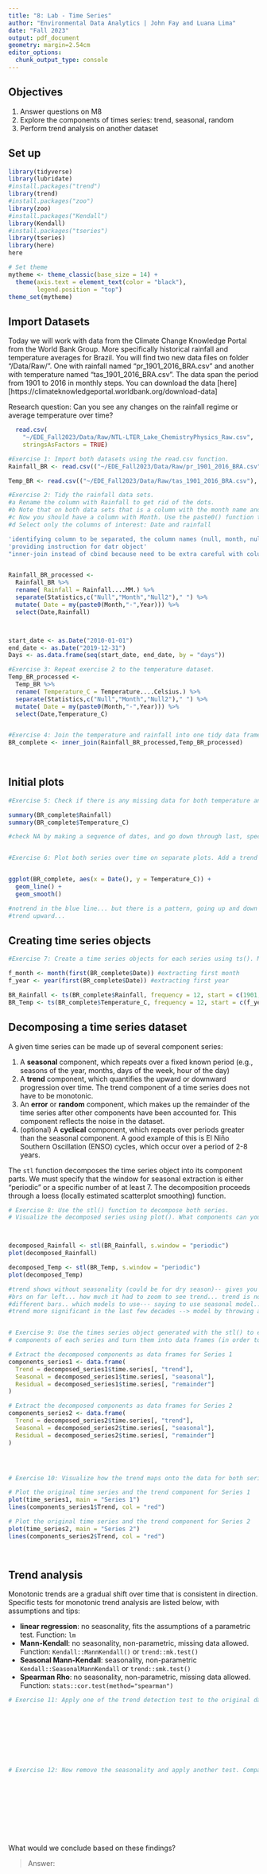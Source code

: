 ```yaml
---
title: "8: Lab - Time Series"
author: "Environmental Data Analytics | John Fay and Luana Lima"
date: "Fall 2023"
output: pdf_document
geometry: margin=2.54cm
editor_options: 
  chunk_output_type: console
---
```


## Objectives
1. Answer questions on M8
2. Explore the components of times series: trend, seasonal, random
3. Perform trend analysis on another dataset

## Set up

```r

library(tidyverse)
library(lubridate)
#install.packages("trend")
library(trend)
#install.packages("zoo")
library(zoo)
#install.packages("Kendall")
library(Kendall)
#install.packages("tseries")
library(tseries)
library(here)
here

# Set theme
mytheme <- theme_classic(base_size = 14) +
  theme(axis.text = element_text(color = "black"), 
        legend.position = "top")
theme_set(mytheme)
```

## Import Datasets

Today we will work with data from the Climate Change Knowledge Portal from the World Bank Group. More specifically historical rainfall and temperature averages for Brazil. You will find two new data files on folder "/Data/Raw/". One with rainfall named "pr_1901_2016_BRA.csv" and another with temperature named "tas_1901_2016_BRA.csv". The data span the period from 1901 to 2016 in monthly steps. You can download the data [here][https://climateknowledgeportal.worldbank.org/download-data]

Research question: Can you see any changes on the rainfall regime or average temperature over time?

```r

  read.csv(
    "~/EDE_Fall2023/Data/Raw/NTL-LTER_Lake_ChemistryPhysics_Raw.csv",
    stringsAsFactors = TRUE)

#Exercise 1: Import both datasets using the read.csv function.
Rainfall_BR <- read.csv(("~/EDE_Fall2023/Data/Raw/pr_1901_2016_BRA.csv"), stringsAsFactors = TRUE)

Temp_BR <- read.csv(("~/EDE_Fall2023/Data/Raw/tas_1901_2016_BRA.csv"), stringsAsFactors = TRUE)

#Exercise 2: Tidy the rainfall data sets.
#a Rename the column with Rainfall to get rid of the dots.
#b Note that on both data sets that is a column with the month name and average. Convert it to a Month column by separating the string, i.e., month in one column and the word "Average" on another. Hint: use the separate() function in the pipe.
#c Now you should have a column with Month. Use the paste0() function to paste month and year together and create a date object.
#d Select only the columns of interest: Date and rainfall

'identifying column to be separated, the column names (null, month, null2 -null because there are spaces in front of month name, null 2 is average), the separator (" ") this is a new operator'
'providing instruction for datr object'
"inner-join instead of cbind because need to be extra careful with column bind-- inner join does merge of two columns, innerjoin is preferred for time series"


Rainfall_BR_processed <-
  Rainfall_BR %>% 
  rename( Rainfall = Rainfall....MM.) %>% 
  separate(Statistics,c("Null","Month","Null2")," ") %>% 
  mutate( Date = my(paste0(Month,"-",Year))) %>% 
  select(Date,Rainfall)



start_date <- as.Date("2010-01-01")
end_date <- as.Date("2019-12-31")
Days <- as.data.frame(seq(start_date, end_date, by = "days"))

#Exercise 3: Repeat exercise 2 to the temperature dataset.
Temp_BR_processed <-
  Temp_BR %>% 
  rename( Temperature_C = Temperature....Celsius.) %>% 
  separate(Statistics,c("Null","Month","Null2")," ") %>% 
  mutate( Date = my(paste0(Month,"-",Year))) %>% 
  select(Date,Temperature_C)  


#Exercise 4: Join the temperature and rainfall into one tidy data frame with 3 columns: Date, Rainfall and Temperature.
BR_complete <- inner_join(Rainfall_BR_processed,Temp_BR_processed) 
  
           
```


## Initial plots

```r

#Exercise 5: Check if there is any missing data for both temperature and rainfall series.

summary(BR_complete$Rainfall)
summary(BR_complete$Temperature_C)

#check NA by making a sequence of dates, and go down through last, specifying from/to, and time step (daily/annually) leftjoing seq of dates with dataset (all results with sequence of dataframe... will give you NAs -- dont do visually) -- interpolation function will replace all NAs


#Exercise 6: Plot both series over time on separate plots. Add a trend line using geom_smooth(). Can you say something about the trend just by visualizing the data?


ggplot(BR_complete, aes(x = Date(), y = Temperature_C)) +
  geom_line() +
  geom_smooth()

#notrend in the blue line... but there is a pattern, going up and down quickly... seasonailty
#trend upward... 

```

## Creating time series objects

```r
#Exercise 7: Create a time series objects for each series using ts(). Make sure you specify the starting point and frequency (important-- need to know how often, cant run without it, can have multiple frequencies).

f_month <- month(first(BR_complete$Date)) #extracting first month 
f_year <- year(first(BR_complete$Date)) #extracting first year

BR_Rainfall <- ts(BR_complete$Rainfall, frequency = 12, start = c(1901, 1)) #typically year/month/date
BR_Temp <- ts(BR_complete$Temperature_C, frequency = 12, start = c(f_year, f_month))


```


## Decomposing a time series dataset

A given time series can be made up of several component series: 

1. A **seasonal** component, which repeats over a fixed known period (e.g., seasons of the year, months, days of the week, hour of the day)
2. A **trend** component, which quantifies the upward or downward progression over time. The trend component of a time series does not have to be monotonic.
3. An **error** or **random** component, which makes up the remainder of the time series after other components have been accounted for. This component reflects the noise in the dataset. 
4. (optional) A **cyclical** component, which repeats over periods greater than the seasonal component. A good example of this is El Niño Southern Oscillation (ENSO) cycles, which occur over a period of 2-8 years.


The `stl` function decomposes the time series object into its component parts. We must specify that the window for seasonal extraction is either "periodic" or a specific number of at least 7. The decomposition proceeds through a loess (locally estimated scatterplot smoothing) function.

```r

# Exercise 8: Use the stl() function to decompose both series. 
# Visualize the decomposed series using plot(). What components can you identify?



decomposed_Rainfall <- stl(BR_Rainfall, s.window = "periodic")
plot(decomposed_Rainfall)

decomposed_Temp <- stl(BR_Temp, s.window = "periodic")
plot(decomposed_Temp)

#trend shows without seasonality (could be for dry season)-- gives you a strating place... break down by we/dry moths 
#brs on far left... how much it had to zoom to see trend... trend is not...???
#different bars.. which models to use--- saying to use seasonal model... remainder is more significant than the trend.. more data
#trend more significant in the last few decades --> model by throwing away some data


# Exercise 9: Use the times series object generated with the stl() to extract the 
# components of each series and turn them into data frames (in order to visualize with ggplot).

# Extract the decomposed components as data frames for Series 1
components_series1 <- data.frame(
  Trend = decomposed_series1$time.series[, "trend"],
  Seasonal = decomposed_series1$time.series[, "seasonal"],
  Residual = decomposed_series1$time.series[, "remainder"]
)

# Extract the decomposed components as data frames for Series 2
components_series2 <- data.frame(
  Trend = decomposed_series2$time.series[, "trend"],
  Seasonal = decomposed_series2$time.series[, "seasonal"],
  Residual = decomposed_series2$time.series[, "remainder"]
)




# Exercise 10: Visualize how the trend maps onto the data for both series

# Plot the original time series and the trend component for Series 1
plot(time_series1, main = "Series 1")
lines(components_series1$Trend, col = "red")

# Plot the original time series and the trend component for Series 2
plot(time_series2, main = "Series 2")
lines(components_series2$Trend, col = "red")




```


## Trend analysis

Monotonic trends are a gradual shift over time that is consistent in direction. Specific tests for monotonic trend analysis are listed below, with assumptions and tips: 

* **linear regression**: no seasonality, fits the assumptions of a parametric test. Function: `lm`
* **Mann-Kendall**: no seasonality, non-parametric, missing data allowed. Function: `Kendall::MannKendall()` or `trend::mk.test()`
* **Seasonal Mann-Kendall**: seasonality, non-parametric `Kendall::SeasonalMannKendall` or `trend::smk.test()`
* **Spearman Rho**: no seasonality, non-parametric, missing data allowed. Function: `stats::cor.test(method="spearman")`


```r

# Exercise 11: Apply one of the trend detection test to the original data set. Remember that the data has seasonal component, which test can be applied in this case?









# Exercise 12: Now remove the seasonality and apply another test. Compare the results with what you obtained on Exercise 9.











```

What would we conclude based on these findings? 

> Answer:


